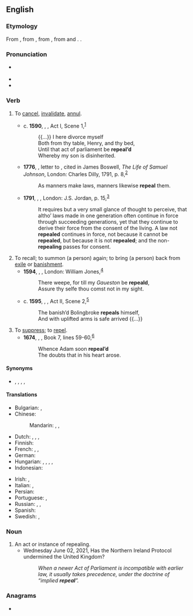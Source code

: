 ==English==

===Etymology===
{{root|en|ine-pro|*pel- (beat)}}
From {{etyl|xno|en}} {{m|fro|repeler}}, from {{etyl|fro|en}} {{m|fro|rapeler||to call back, call in, call after, revoke}}, from {{etyl|la|en}} {{m|la|repellō||drive or thrust back}}, from {{m|la|re-}} and {{m|la|pellō||push or strike}}.  {{doublet|en|repel}}.

===Pronunciation===
* {{a|US}} {{IPA|en|/ɹəˈpiːl/}}
* {{audio|en|en-us-repeal.ogg|Audio (US)}}
* {{rhymes|en|iːl|s=2}}

===Verb===
{{en-verb}}

# {{lb|en|transitive}} To [[cancel]], [[invalidate]], [[annul]].
#: {{ux|en|to '''repeal''' a law}}
#* c. '''1590''', {{w|William Shakespeare}}, ''{{w|Henry VI, Part 3}}'', Act I, Scene 1,<sup>[http://www.opensourceshakespeare.org/views/plays/play_view.php?WorkID=henry6p3&Scope=entire&pleasewait=1&msg=pl]</sup>
#*: {{...}}  I here divorce myself
#*: Both from thy table, Henry, and thy bed,
#*: Until that act of parliament be '''repeal’d'''
#*: Whereby my son is disinherited.
#* '''1776''', {{w|Samuel Johnson}}, letter to {{w|James Boswell}}, cited in James Boswell, ''The Life of Samuel Johnson'', London: Charles Dilly, 1791, p. 8,<sup>[http://name.umdl.umich.edu/004839390.0001.002]</sup>
#*: As manners make laws, manners likewise '''repeal''' them.
#* '''1791''', {{w|Thomas Paine}}, ''{{w|Rights of Man}}'', London: J.S. Jordan, p. 15,<sup>[http://name.umdl.umich.edu/004809425.0001.000]</sup>
#*: It requires but a very small glance of thought to perceive, that altho’ laws made in one generation often continue in force through succeeding generations, yet that they continue to derive their force from the consent of the living. A law not '''repealed''' continues in force, not because it cannot be '''repealed''', but because it is not '''repealed'''; and the non-'''repealing''' passes for consent.
# To recall; to summon (a person) again; to bring (a person) back from [[exile]] or [[banishment]].
#* '''1594''', {{w|Christopher Marlowe}}, ''{{w|Edward II (play)|Edward II}}'', London: William Jones,<sup>[http://name.umdl.umich.edu/A07018.0001.001]</sup>
#*: There weepe, for till my ''Gaueston'' be '''repeald''',
#*: Assure thy selfe thou comst not in my sight.
#* c. '''1595''', {{w|William Shakespeare}}, ''{{w|Richard II (play)|Richard II}}'', Act II, Scene 2,<sup>[http://www.opensourceshakespeare.org/views/plays/play_view.php?WorkID=richard2&Scope=entire&pleasewait=1&msg=pl]</sup>
#*: The banish’d Bolingbroke '''repeals''' himself,
#*: And with uplifted arms is safe arrived {{...}}
# To [[suppress]]; to [[repel]].
#* '''1674''', {{w|John Milton}}, ''{{w|Paradise Lost}}'', Book 7, lines 59-60,<sup>[https://en.wikisource.org/wiki/Paradise_Lost_(1674)/Book_VII]</sup>
#*: Whence Adam soon '''repeal’d'''
#*: The doubts that in his heart arose.

====Synonyms====
* {{l|en|annul}}, {{l|en|cancel}}, {{l|en|invalidate}}, {{l|en|revoke}}, {{l|en|veto}}

====Translations====
{{trans-top|to cancel}}
* Bulgarian: {{t+|bg|отменям}}, {{t+|bg|анулирам}}
* Chinese:
*: Mandarin: {{t+|cmn|撤消|tr=chèxiāo|sc=Hani}}, {{t+|cmn|廢除|sc=Hani}}, {{t+|cmn|废除|tr=fèichú|sc=Hani}}
* Dutch: {{t+|nl|terugtrekken}}, {{t+|nl|annuleren}}, {{t+|nl|afschaffen}}, {{t+|nl|herroepen}}
* Finnish: {{t+|fi|kumota}}
* French: {{t+|fr|abroger}} {{qualifier|a law}}, {{t+|fr|annuler}} {{qualifier|a decision, a law}}, {{t+|fr|révoquer}} {{qualifier|a person}}
* German: {{t+|de|annullieren}}
* Hungarian: {{t+|hu|hatálytalanít}}, {{t+|hu|hatályon kívül helyez}}, {{t+|hu|megsemmisít}}, {{t+|hu|eltöröl}}, {{t+|hu|visszavon}}
* Indonesian: {{t+|id|batal|alt=membatalkan}}
{{trans-mid}}
* Irish: {{t|ga|aisghair}}, {{t|ga|cuir ar ceal}}
* Italian: {{t+|it|annullare}}, {{t+|it|revocare}}
* Persian: {{t+|fa|لغو کردن|tr=lağv kardan}}
* Portuguese: {{t+|pt|revogar}}, {{t+|pt|anular}}
* Russian: {{t+|ru|отменя́ть|impf}}, {{t+|ru|отмени́ть|pf}}, {{t+|ru|аннули́ровать|impf|pf}}
* Spanish: {{t+|es|derogar}}
* Swedish: {{t+|sv|upphäva}}, {{t+|sv|avskaffa}}
{{trans-bottom}}

===Noun===
{{en-noun}}

# An act or instance of repealing.
#* Wednesday June 02, 2021, Has the Northern Ireland Protocol undermined the United Kingdom?
#*: ''When a newer Act of Parliament is incompatible with earlier law, it usually takes precedence, under the doctrine of “implied '''repeal'''”.''

===Anagrams===
* {{anagrams|en|a=aeelpr|Lapeer|Leaper|leaper}}